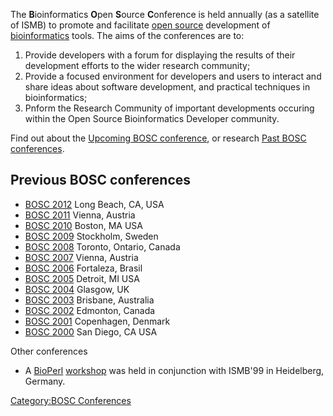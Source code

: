 The '''B'''ioinformatics '''O'''pen '''S'''ource '''C'''onference is held annually (as a satellite of ISMB) to promote and facilitate [[wp:open source|open source]] development of [[wp:bioinformatics|bioinformatics]] tools.  The aims of the conferences are to: 
# Provide developers with a forum for displaying the results of their development efforts to the wider research community; 
# Provide a focused environment for developers and users to interact and share ideas about software development, and practical techniques in bioinformatics; 
# Pnform the Research Community of important developments occuring within the Open Source Bioinformatics Developer community.

Find out about the [[Upcoming BOSC conference]], or research [[Past BOSC conferences]].

== Previous BOSC conferences ==

* [[BOSC 2012]] Long Beach, CA, USA
* [[BOSC 2011]] Vienna, Austria
* [[BOSC 2010]] Boston, MA USA
* [[BOSC 2009]] Stockholm, Sweden
* [[BOSC 2008]] Toronto, Ontario, Canada
* [[BOSC 2007]] Vienna, Austria
* [[BOSC 2006]] Fortaleza, Brasil
* [[BOSC 2005]] Detroit, MI USA
* [[BOSC 2004]] Glasgow, UK
* [[BOSC 2003]] Brisbane, Australia
* [[BOSC 2002]] Edmonton, Canada
* [[BOSC 2001]] Copenhagen, Denmark
* [[BOSC 2000]] San Diego, CA USA

Other conferences
* A [[bp:BioPerl|BioPerl]] [[BioPerl Heidelberg 1999|workshop]] was held in conjunction with ISMB'99 in Heidelberg, Germany.

[[Category:BOSC Conferences]]